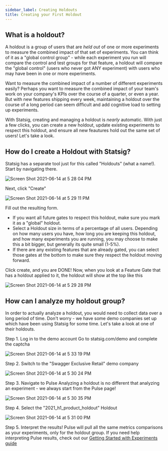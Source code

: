 ```yaml
---
sidebar_label: Creating Holdouts
title: Creating your First Holdout
---
```


## What is a holdout?

A holdout is a group of users that are _held out_ of one or more experiments to measure the combined impact of that set of experiments. You can think of it as a "global control group" - while each experiment you run will compare the control and test groups for that feature, a holdout will compare the "global control" (users who never got ANY experiment) with users who may have been in one or more experiments.

Want to measure the combined impact of a number of different experiments easily? Perhaps you want to measure the combined impact of your team's work on your company's KPIs over the course of a quarter, or even a year. But with new features shipping every week, maintaining a holdout over the course of a long period can seem difficult and add cognitive load to setting up experiments.

With Statsig, creating and managing a holdout is _nearly_ automatic. With just a few clicks, you can create a new holdout, update existing experiments to respect this holdout, and ensure all new feautures hold out the same set of users! Let's take a look.

## How do I create a Holdout with Statsig?

Statsig has a separate tool just for this called "Holdouts" (what a name!). Start by navigating there.

![Screen Shot 2021-06-14 at 5 28 04 PM](https://user-images.githubusercontent.com/82126616/121975391-6157bc80-cd36-11eb-8461-20dbcb3d721f.png)

Next, click "Create"

![Screen Shot 2021-06-14 at 5 29 11 PM](https://user-images.githubusercontent.com/82126616/121975398-63ba1680-cd36-11eb-9e2f-30951515d1a7.png)

Fill out the resulting form.

- If you want all future gates to respect this holdout, make sure you mark it as a "global" holdout.
- Select a Holdout size in terms of a percentage of all users. Depending on how many users you have, how long you are keeping this holdout,
  and how many experiments you are running, you may choose to make this a bit bigger, but generally its quite small (1-5%).
- If there are any existing features that are already gated, you can select those gates at the bottom to make sure they respect the holdout moving forward.

Click create, and you are DONE! Now, when you look at a Feature Gate that has a holdout applied to it, the holdout will show at the top like this

![Screen Shot 2021-06-14 at 5 29 28 PM](https://user-images.githubusercontent.com/82126616/121975407-67e63400-cd36-11eb-98aa-b7ff11e9a217.png)

## How can I analyze my holdout group?

In order to actually analyze a holdout, you would need to collect data over a long period of time. Don't worry - we have some demo companies set up
which have been using Statsig for some time. Let's take a look at one of their holdouts.

Step 1. Log in to the demo account
Go to statsig.com/demo and complete the captcha

![Screen Shot 2021-06-14 at 5 33 19 PM](https://user-images.githubusercontent.com/82126616/121975507-a2e86780-cd36-11eb-9d8d-bf7bee3a3468.png)

Step 2. Switch to the "Swagger Exclusive Retail" demo company

![Screen Shot 2021-06-14 at 5 30 24 PM](https://user-images.githubusercontent.com/82126616/121975424-70d70580-cd36-11eb-8dc0-0a68a93d9dd0.png)

Step 3. Navigate to Pulse
Analyzing a holdout is no different that analyzing an experiment - we always start from the Pulse page!

![Screen Shot 2021-06-14 at 5 30 35 PM](https://user-images.githubusercontent.com/82126616/121975431-746a8c80-cd36-11eb-8d16-623e07ece2d8.png)

Step 4. Select the "2021_h1_product_holdout" Holdout

![Screen Shot 2021-06-14 at 5 31 00 PM](https://user-images.githubusercontent.com/82126616/121975447-7cc2c780-cd36-11eb-8dc8-e64f61e4e52f.png)

Step 5. Interpret the results!
Pulse will pull all the same metrics comparisons as your experiments, only for the holdout group. If you need help interpreting Pulse results,
check out our [Getting Started with Experiments guide](/guides/first-experiment/#checkmetrics)
